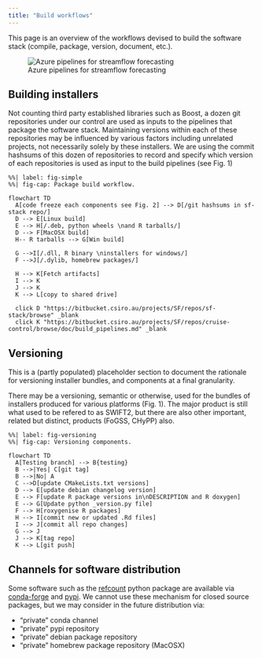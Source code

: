 ```yaml
---
title: "Build workflows"
---
```


This page is an overview of the workflows devised to build the software stack (compile, package, version, document, etc.).

![Azure pipelines for streamflow forecasting](./az-pipelines.png "Azure pipelines"){fig-cap="Azure pipelines for streamflow forecasting."}

## Building installers

Not counting third party established libraries such as Boost, a dozen git repositories under our control are used as inputs to the pipelines that package the software stack. Maintaining versions within each of these repositories may be influenced by various factors including unrelated projects, not necessarily solely by these installers. We are using the commit hashsums of this dozen of repositories to record and specify which version of each repositories is used as input to the build pipelines (see Fig. 1)

```mermaid
%%| label: fig-simple
%%| fig-cap: Package build workflow.

flowchart TD
  A[code freeze each components see Fig. 2] --> D[/git hashsums in sf-stack repo/] 
  D --> E[Linux build]
  E --> H[/.deb, python wheels \nand R tarballs/] 
  D --> F[MacOSX build]
  H-- R tarballs --> G[Win build]

  G -->I[/.dll, R binary \ninstallers for windows/] 
  F -->J[/.dylib, homebrew packages/] 

  H --> K[Fetch artifacts]
  I --> K
  J --> K
  K --> L[copy to shared drive]

  click D "https://bitbucket.csiro.au/projects/SF/repos/sf-stack/browse" _blank
  click K "https://bitbucket.csiro.au/projects/SF/repos/cruise-control/browse/doc/build_pipelines.md" _blank

```

## Versioning

This is a (partly populated) placeholder section to document the rationale for versioning installer bundles, and components at a final granularity.

There may be a versioning, semantic or otherwise, used for the bundles of installers produced for various platforms (Fig. 1). The major product is still what used to be refered to as SWIFT2, but there are also other important, related but distinct, products (FoGSS, CHyPP) also. 

```mermaid
%%| label: fig-versioning
%%| fig-cap: Versioning components.

flowchart TD
  A[Testing branch] --> B{testing}
  B -->|Yes| C[git tag]
  B -->|No| A
  C -->D[update CMakeLists.txt versions] 
  D --> E[update debian changelog version]
  E --> F[update R package versions in\nDESCRIPTION and R doxygen]
  E --> G[Update python _version.py file]
  F --> H[roxygenise R packages]
  H --> I[commit new or updated .Rd files]
  I --> J[commit all repo changes]
  G --> J
  J --> K[tag repo]
  K --> L[git push]
```


## Channels for software distribution

Some software such as the [refcount](https://pyrefcount.readthedocs.io) python package are available via [conda-forge](https://github.com/conda-forge/refcount-feedstock/) and [pypi](https://pypi.org/project/refcount/). We cannot use these mechanism for closed source packages, but we may consider in the future distribution via:

* "private" conda channel
* "private" pypi repository
* "private" debian package repository
* "private" homebrew package repository (MacOSX)